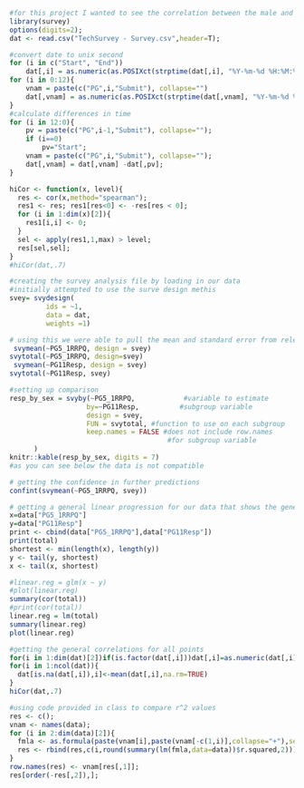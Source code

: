 ```{r}
#for this project I wanted to see the correlation between the male and female responses and the values that they selected for the how essential is response time question.The reasoning behind this choice is that generally men are considered more impulsive and less patient than women so they might have made the speed more essential. As well as those who responded with prefer not to answer or NA as this might be a default incase one skipped the question.
library(survey)
options(digits=2);
dat <- read.csv("TechSurvey - Survey.csv",header=T);

#convert date to unix second
for (i in c("Start", "End")) 
    dat[,i] = as.numeric(as.POSIXct(strptime(dat[,i], "%Y-%m-%d %H:%M:%S")))
for (i in 0:12){
    vnam = paste(c("PG",i,"Submit"), collapse="")
    dat[,vnam] = as.numeric(as.POSIXct(strptime(dat[,vnam], "%Y-%m-%d %H:%M:%S")))
}
#calculate differences in time    
for (i in 12:0){
    pv = paste(c("PG",i-1,"Submit"), collapse="");
    if (i==0) 
        pv="Start";
    vnam = paste(c("PG",i,"Submit"), collapse="");
    dat[,vnam] = dat[,vnam] -dat[,pv];
}

```


```{r}
hiCor <- function(x, level){
  res <- cor(x,method="spearman");
  res1 <- res; res1[res<0] <- -res[res < 0];
  for (i in 1:dim(x)[2]){
    res1[i,i] <- 0;
  }
  sel <- apply(res1,1,max) > level;
  res[sel,sel];
}
#hiCor(dat,.7)
```

```{r}
#creating the survey analysis file by loading in our data
#initially attempted to use the surve design methis
svey= svydesign(
         ids = ~1,   
         data = dat,
         weights =1)

```


```{r}
# using this we were able to pull the mean and standard error from relevant columns
 svymean(~PG5_1RRPQ, design = svey) 
svytotal(~PG5_1RRPQ, design=svey)
 svymean(~PG11Resp, design = svey) 
svytotal(~PG11Resp, svey)
```

```{r}
#setting up comparison
resp_by_sex = svyby(~PG5_1RRPQ,            #variable to estimate
                   by=~PG11Resp,          #subgroup variable
                   design = svey,
                   FUN = svytotal, #function to use on each subgroup
                   keep.names = FALSE #does not include row.names 
                                       #for subgroup variable
      )
knitr::kable(resp_by_sex, digits = 7)
#as you can see below the data is not compatible
```
```{r}
# getting the confidence in further predictions
confint(svymean(~PG5_1RRPQ, svey))
```

```{r}
# getting a general linear progression for our data that shows the general tred downwards for the responses of spped as you go from male to female to not answer to NA
x=data["PG5_1RRPQ"]
y=data["PG11Resp"]
print <- cbind(data["PG5_1RRPQ"],data["PG11Resp"])
print(total)
shortest <- min(length(x), length(y))
y <- tail(y, shortest)
x <- tail(x, shortest)

#linear.reg = glm(x ~ y)
#plot(linear.reg)
summary(cor(total))
#print(cor(total))
linear.reg = lm(total)
summary(linear.reg)
plot(linear.reg)
```


```{r}
#getting the general correlations for all points
for(i in 1:dim(dat)[2])if(is.factor(dat[,i]))dat[,i]=as.numeric(dat[,i])
for(i in 1:ncol(dat)){
  dat[is.na(dat[,i]),i]<-mean(dat[,i],na.rm=TRUE)
}
hiCor(dat,.7)
```

```{r}
#using code provided in class to compare r^2 values
res <- c();
vnam <- names(data);
for (i in 2:dim(data)[2]){
  fmla <- as.formula(paste(vnam[i],paste(vnam[-c(1,i)],collapse="+"),sep="~"));
  res <- rbind(res,c(i,round(summary(lm(fmla,data=data))$r.squared,2)));
}
row.names(res) <- vnam[res[,1]];
res[order(-res[,2]),];
```

